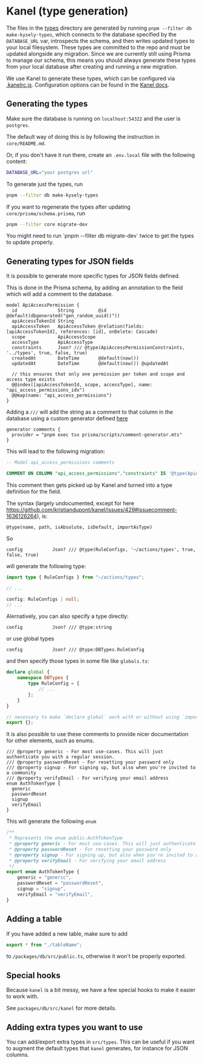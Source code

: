 
# Kanel (type generation)

The files in the [types](./types) directory are generated by running `pnpm --filter db make-kysely-types`, which connects to the database specified by the `DATABASE_URL` var, introspects the schema, and then writes updated types to your local filesystem. These types are committed to the repo and must be updated alongside any migration. Since we are currently still using Prisma to manage our schema, this means you should always generate these types from your local database after creating and running a new migration.

We use Kanel to generate these types, which can be configured via [.kanelrc.js](../.kanelrc.js). Configuration options can be found in the [Kanel docs](https://kristiandupont.github.io/kanel/configuring.html).

## Generating the types

Make sure the database is running on `localhost:54322` and the user is `postgres`.

The default way of doing this is by following the instruction in `core/README.md`.

Or, if you don't have it run there, create an `.env.local` file with the following content:

```bash
DATABASE_URL="your postgres url"
```

To generate just the types, run

```bash
pnpm --filter db make-kysely-types
```

If you want to regenerate the types after updating `core/prisma/schema.prisma`, run

```bash
pnpm --filter core migrate-dev
```

<Callout type="warning">
	You might need to run `pnpm --filter db migrate-dev` twice to get the types to update properly.
</Callout>

## Generating types for JSON fields

It is possible to generate more specific types for JSON fields defined.

This is done in the Prisma schema, by adding an annotation to the field which will add a comment to the database.

```prisma filename=core/prisma/schema/schema.prisma
model ApiAccessPermission {
  id               String         @id @default(dbgenerated("gen_random_uuid()"))
  apiAccessTokenId String
  apiAccessToken   ApiAccessToken @relation(fields: [apiAccessTokenId], references: [id], onDelete: Cascade)
  scope            ApiAccessScope
  accessType       ApiAccessType
  constraints      Json? /// @type(ApiAccessPermissionConstraints, '../types', true, false, true)
  createdAt        DateTime       @default(now())
  updatedAt        DateTime       @default(now()) @updatedAt

  // this ensures that only one permission per token and scope and access type exists
  @@index([apiAccessTokenId, scope, accessType], name: "api_access_permissions_idx")
  @@map(name: "api_access_permissions")
}
```

Adding a `///` will add the string as a comment to that column in the database using a custom generator defined [here](https://github.com/pubpub/platform/blob/e99c9cb0eec498a9a7a2a2622f294f42bfd8e8b2/core/prisma/schema.prisma#L14-L16)

```prisma filename=core/prisma/schema/schema.prisma
generator comments {
  provider = "pnpm exec tsx prisma/scripts/comment-generator.mts"
}
```

This will lead to the following migration:

```sql filename=core/prisma/migrations/20240523130939_update_comments/migration.sql
-- Model api_access_permissions comments

COMMENT ON COLUMN "api_access_permissions"."constraints" IS '@type(ApiAccessPermissionConstraints, ''../types'', true, false, true)';
```

This comment then gets picked up by Kanel and turned into a type definition for the field.

The syntax (largely undocumented, except for here https://github.com/kristiandupont/kanel/issues/429#issuecomment-1636126264), is:

```prisma
@type(name, path, isAbsolute, isDefault, importAsType)
```

So

```prisma
config           Json? /// @type(RuleConfigs, '~/actions/types', true, false, true)
```

will generate the following type:

```ts
import type { RuleConfigs } from "~/actions/types";

// ...

config: RuleConfigs | null;
// ...
```

Alernatively, you can also specify a type directly:

```prisma
config           Json? /// @type:string
```

or use global types

```prisma
config           Json? /// @type:DBTypes.RuleConfig
```

and then specify those types in some file like `globals.ts`:

```ts
declare global {
	namespace DBTypes {
		type RuleConfig = {
			// ...
		};
	}
}

// necessary to make `declare global` work with or without using `import`s
export {};
```

It is also possible to use these comments to provide nicer documentation for other elements, such as enums.

```prisma filename=core/prisma/schema/schema.prisma
/// @property generic - For most use-cases. This will just authenticate you with a regular session.
/// @property passwordReset - For resetting your password only
/// @property signup - For signing up, but also when you're invited to a community
/// @property verifyEmail - For verifying your email address
enum AuthTokenType {
  generic
  passwordReset
  signup
  verifyEmail
}
```

This will generate the following `enum`

```ts filename=packages/db/src/public/AuthTokenType.ts
/**
 * Represents the enum public.AuthTokenType
 * @property generic - For most use-cases. This will just authenticate you with a regular session.
 * @property passwordReset - For resetting your password only
 * @property signup - For signing up, but also when you're invited to a community
 * @property verifyEmail - For verifying your email address
 */
export enum AuthTokenType {
	generic = "generic",
	passwordReset = "passwordReset",
	signup = "signup",
	verifyEmail = "verifyEmail",
}
```

## Adding a table

If you have added a new table, make sure to add

```ts filename="/packages/db/src/public.ts"
export * from "./tableName";
```

to `/packages/db/src/public.ts`, otherwise it won't be properly exported.

## Special hooks

Because `kanel` is a bit messy, we have a few special hooks to make it easier to work with.

See `packages/db/src/kanel` for more details.

## Adding extra types you want to use

You can add/export extra types in `src/types`. This can be useful if you want to augment the default types that `kanel` generates, for instance for
JSON columns.
